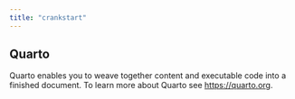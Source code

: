 ```yaml
---
title: "crankstart"
---
```


## Quarto

Quarto enables you to weave together content and executable code into a finished document. To learn more about Quarto see <https://quarto.org>.
